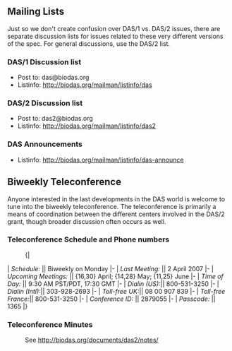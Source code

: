== Mailing Lists ==

Just so we don't create confusion over DAS/1 vs. DAS/2 issues, there are separate discussion lists for issues related to these very different versions of the spec. For general discussions, use the DAS/2 list.

=== DAS/1 Discussion list ===

* Post to: das@biodas.org
* Listinfo: http://biodas.org/mailman/listinfo/das

=== DAS/2 Discussion list ===

* Post to: das2@biodas.org
* Listinfo: http://biodas.org/mailman/listinfo/das2

=== DAS Announcements ===

* Listinfo: http://biodas.org/mailman/listinfo/das-announce


== Biweekly Teleconference ==

Anyone interested in the last developments in the DAS world is welcome to tune into the biweekly teleconference. The teleconference is primarily a means of coordination between the different centers involved in the DAS/2 grant, though broader discussion often occurs as well.

=== Teleconference Schedule and Phone numbers ===

:{| 
| ''Schedule:'' || Biweekly on Monday
|-
| ''Last Meeting:'' ||  2 April 2007
|-
| ''Upcoming Meetings:'' || {16,30} April; {14,28} May; {11,25} June
|- 
| ''Time of Day:'' || 9:30 AM PST/PDT, 17:30 GMT
|-
| ''Dialin (US):''|| 800-531-3250
|-
| ''Dialin (Intl):''|| 303-928-2693 
|-
| ''Toll-free UK:''|| 08 00 907 839
|-
| ''Toll-free France:''|| 800-531-3250
|-
| ''Conference ID:'' || 2879055
|-
| ''Passcode:'' || 1365
|}

=== Teleconference Minutes ===

:See http://biodas.org/documents/das2/notes/
